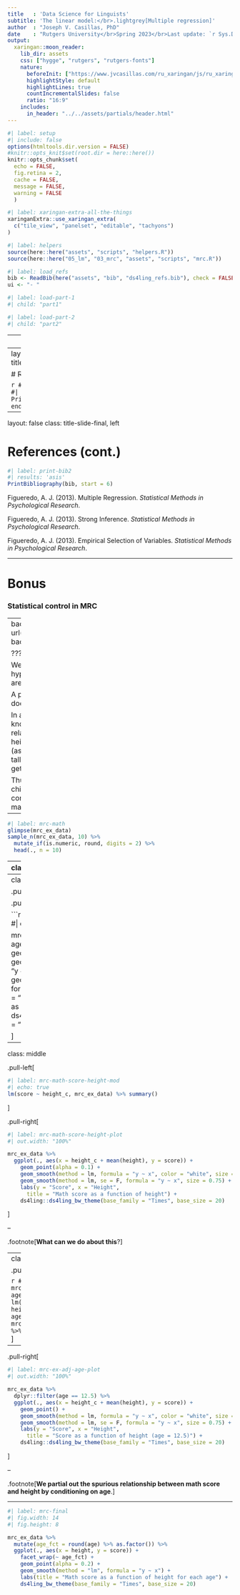 ```yaml
---
title   : 'Data Science for Linguists'
subtitle: 'The linear model:</br>.lightgrey[Multiple regression]'
author  : "Joseph V. Casillas, PhD"
date    : "Rutgers University</br>Spring 2023</br>Last update: `r Sys.Date()`"
output:
  xaringan::moon_reader:
    lib_dir: assets
    css: ["hygge", "rutgers", "rutgers-fonts"]
    nature:
      beforeInit: ["https://www.jvcasillas.com/ru_xaringan/js/ru_xaringan.js", "https://platform.twitter.com/widgets.js"]
      highlightStyle: default
      highlightLines: true
      countIncrementalSlides: false
      ratio: "16:9"
    includes:
      in_header: "../../assets/partials/header.html"
---
```


```r
#| label: setup
#| include: false
options(htmltools.dir.version = FALSE)
#knitr::opts_knit$set(root.dir = here::here())
knitr::opts_chunk$set(
  echo = FALSE, 
  fig.retina = 2, 
  cache = FALSE, 
  message = FALSE,
  warning = FALSE
  )

```

```r
#| label: xaringan-extra-all-the-things
xaringanExtra::use_xaringan_extra(
  c("tile_view", "panelset", "editable", "tachyons")
)
```

```r
#| label: helpers
source(here::here("assets", "scripts", "helpers.R"))
source(here::here("05_lm", "03_mrc", "assets", "scripts", "mrc.R"))
```

```r
#| label: load_refs
bib <- ReadBib(here("assets", "bib", "ds4ling_refs.bib"), check = FALSE)
ui <- "- "
```



```r
#| label: load-part-1
#| child: "part1"
```

```r
#| label: load-part-2
#| child: "part2"
```


---
exclude: true

`r AutoCite(bib, c("wickham2016r", "qass22_ch3", "qass57_ch2", "qass57_ch5", "qass50_ch2", "qass50_ch4"))`. 

---
layout: false
class: title-slide-final, left

# References

```r
#| label: print-bib1
#| results: 'asis'
PrintBibliography(bib, end = 5)
```

---
layout: false
class: title-slide-final, left

# References (cont.)

```r
#| label: print-bib2
#| results: 'asis'
PrintBibliography(bib, start = 6)
```

Figueredo, A. J. (2013). Multiple Regression. *Statistical 
Methods in Psychological Research*.

Figueredo, A. J. (2013). Strong Inference. *Statistical 
Methods in Psychological Research*.

Figueredo, A. J. (2013). Empirical Selection of Variables. *Statistical 
Methods in Psychological Research*.

---

# Bonus

### Statistical control in MRC

---
background-image: url(./assets/img/mrc_math.png)
background-size: contain

???

We are interested in testing the hypothesis that 
taller people are better at math. 

A priori we know that this doesn't make sense. 

In a population of children we know that there is a causal relationship 
between age and height and age and math score
(as children get older they get taller; as children get older they get better 
at math)

Thus, in a population of children we would observe a correlation between height 
and math (age is a confound)

---

```r
#| label: mrc-math
glimpse(mrc_ex_data)
sample_n(mrc_ex_data, 10) %>% 
  mutate_if(is.numeric, round, digits = 2) %>% 
  head(., n = 10)
```

---
class: middle

.pull-left[
```r
#| label: mrc-math-height-age-mod
lm(height ~ age_c, mrc_ex_data) %>% summary()
```
]

.pull-right[

```r
#| label: mrc-math-height-age-plot
#| out.width: "100%"
mrc_ex_data %>% 
  ggplot(., aes(x = age_c + mean(age), y = height_c + mean(height))) + 
    geom_point(alpha = 0.1) + 
    geom_smooth(method = lm, formula = "y ~ x", color = "white", size = 2) + 
    geom_smooth(method = lm, se = F, formula = "y ~ x", size = 0.75) + 
    labs(y = "Height", x = "Age", 
      title = "Height as a function of age") + 
    ds4ling::ds4ling_bw_theme(base_family = "Times", base_size = 20)
```
]

---
class: middle

.pull-left[
```r
#| label: mrc-math-score-age-mod
#| echo: true
lm(score ~ age_c, mrc_ex_data) %>% summary()
```
]

.pull-right[

```r
#| label: mrc-math-score-age-plot
#| out.width: "100%"

mrc_ex_data %>% 
  ggplot(., aes(x = age_c + mean(age), y = score)) + 
    geom_point(alpha = 0.1) + 
    geom_smooth(method = lm, formula = "y ~ x", color = "white", size = 2) + 
    geom_smooth(method = lm, se = F, formula = "y ~ x", size = 0.75) + 
    labs(y = "Score", x = "Age", 
      title = "Math score as a function of age") + 
    ds4ling::ds4ling_bw_theme(base_family = "Times", base_size = 20)
```

]

---
class: middle

.pull-left[
```r
#| label: mrc-math-score-height-mod
#| echo: true
lm(score ~ height_c, mrc_ex_data) %>% summary()
```
]

.pull-right[

```r
#| label: mrc-math-score-height-plot
#| out.width: "100%"

mrc_ex_data %>% 
  ggplot(., aes(x = height_c + mean(height), y = score)) + 
    geom_point(alpha = 0.1) + 
    geom_smooth(method = lm, formula = "y ~ x", color = "white", size = 2) + 
    geom_smooth(method = lm, se = F, formula = "y ~ x", size = 0.75) + 
    labs(y = "Score", x = "Height", 
      title = "Math score as a function of height") + 
    ds4ling::ds4ling_bw_theme(base_family = "Times", base_size = 20)

```

]

--

.footnote[**What can we do about this**?]

---
class: middle

.pull-left[

```r
#| label: mrc-ex-adj-age-mod
lm(score ~ height_c + age_c, mrc_ex_data) %>% summary
```
]

--

.pull-right[

```r
#| label: mrc-ex-adj-age-plot
#| out.width: "100%"

mrc_ex_data %>% 
  dplyr::filter(age == 12.5) %>% 
  ggplot(., aes(x = height_c + mean(height), y = score)) + 
    geom_point() + 
    geom_smooth(method = lm, formula = "y ~ x", color = "white", size = 2) + 
    geom_smooth(method = lm, se = F, formula = "y ~ x", size = 0.75) + 
    labs(y = "Score", x = "Height", 
      title = "Score as a function of height (age = 12.5)") + 
    ds4ling::ds4ling_bw_theme(base_family = "Times", base_size = 20)

```

]

--

.footnote[**We partial out the spurious relationship between math score <br> and height by conditioning on age**.]

---

```r
#| label: mrc-final
#| fig.width: 14
#| fig.height: 8

mrc_ex_data %>% 
  mutate(age_fct = round(age) %>% as.factor()) %>% 
  ggplot(., aes(x = height, y = score)) + 
    facet_wrap(~ age_fct) + 
    geom_point(alpha = 0.2) + 
    geom_smooth(method = "lm", formula = "y ~ x") + 
    labs(title = "Math score as a function of height for each age") + 
    ds4ling_bw_theme(base_family = "Times", base_size = 20)

```
